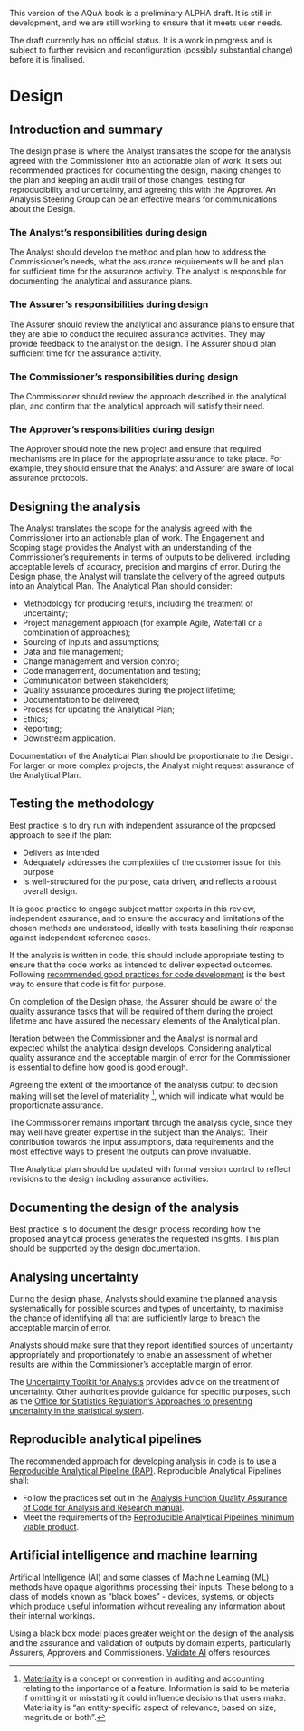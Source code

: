 ::: {.callout-important}
This version of the AQuA book is a preliminary ALPHA draft.  It is still in development, and we are still working to ensure that it meets user needs. 

The draft currently has no official status. It is a work in progress and is subject to further revision and reconfiguration (possibly substantial change) before it is finalised. 
:::

# Design

## Introduction and summary

The design phase is where the Analyst translates the scope for the analysis agreed with the Commissioner into an actionable plan of work. It sets out recommended practices for documenting the design, making changes to the plan and keeping an audit trail of those changes, testing for reproducibility and uncertainty, and agreeing this with the Approver. An Analysis Steering Group can be an effective means for communications about the Design.

### The Analyst's responsibilities during design
The Analyst should develop the method and plan how to address the Commissioner’s needs, what the assurance requirements will be and plan for sufficient time for the assurance activity. The analyst is responsible for documenting the analytical and assurance plans.

### The Assurer's responsibilities during design
The Assurer should review the analytical and assurance plans to ensure that they are able to conduct the required assurance activities. They may provide feedback to the analyst on the design. The Assurer should plan sufficient time for the assurance activity. 

### The Commissioner's responsibilities during design
The Commissioner should review the approach described in the analytical plan, and confirm that the analytical approach will satisfy their need.

  

   

### The Approver's responsibilities during design
The Approver should note the new project and ensure that required mechanisms are in place for the appropriate assurance to take place. For example, they should ensure that the Analyst and Assurer are aware of local assurance protocols.    

## Designing the analysis

The Analyst translates the scope for the analysis agreed with the Commissioner into an actionable plan of work.   The Engagement and Scoping stage provides the Analyst with an understanding of the Commissioner's requirements in terms of outputs to be delivered, including acceptable levels of accuracy, precision and margins of error. During the Design phase, the Analyst will translate the delivery of the agreed outputs into an Analytical Plan. The Analytical Plan should consider:

* Methodology for producing results, including the treatment of uncertainty;
* Project management approach (for example Agile, Waterfall or a combination of approaches);
* Sourcing of inputs and assumptions;
* Data and file management;
* Change management and version control;
* Code management, documentation and testing;
* Communication between stakeholders;
* Quality assurance procedures during the project lifetime;
* Documentation to be delivered;
* Process for updating the Analytical Plan;
* Ethics;
* Reporting;
* Downstream application.

Documentation of the Analytical Plan should be proportionate to the Design. For larger or more complex projects, the Analyst might request assurance of the Analytical Plan.

## Testing the methodology

Best practice is to dry run with independent assurance of the proposed approach to see if the plan:    

* Delivers as intended 
* Adequately addresses the complexities of the customer issue for this purpose 
* Is well-structured for the purpose, data driven, and reflects a robust overall design.

It is good practice to engage subject matter experts in this review, independent assurance, and to ensure the accuracy and limitations of the chosen methods are understood, ideally with tests baselining their response against independent reference cases.

If the analysis is written in code, this should include appropriate testing to ensure that the code works as intended to deliver expected outcomes. Following [recommended good practices for code development](https://best-practice-and-impact.github.io/qa-of-code-guidance/intro.html) is the best way to ensure that code is fit for purpose.

On completion of the Design phase, the Assurer should be aware of the quality assurance tasks that will be required of them during the project lifetime and have assured the necessary elements of the Analytical plan.

Iteration between the Commissioner and the Analyst is normal and expected whilst the analytical design develops. Considering analytical quality assurance and the acceptable margin of error for the Commissioner is essential to define how good is good enough. 

Agreeing the extent of the importance of the analysis output to decision making will set the level of materiality ^[[Materiality](https://en.wikipedia.org/wiki/Materiality_(auditing)) is a concept or convention in auditing and accounting relating to the importance of a feature. Information is said to be material if omitting it or misstating it could influence decisions that users make. Materiality is "an entity-specific aspect of relevance, based on size, magnitude or both".], which will indicate what would be proportionate assurance.

The Commissioner remains important through the analysis cycle, since they may well have greater expertise in the subject than the Analyst. Their contribution towards the input assumptions, data requirements and the most effective ways to present the outputs can prove invaluable.

The Analytical plan should be updated with formal version control to reflect revisions to the design including assurance activities.  

## Documenting the design of the analysis

Best practice is to document the design process recording how the proposed analytical process generates the requested insights. This plan should be supported by the design documentation.

## Analysing uncertainty

During the design phase, Analysts should examine the planned analysis systematically for possible sources and types of uncertainty, to maximise the chance of identifying all that are sufficiently large to breach the acceptable margin of error.

Analysts should make sure that they report identified sources of uncertainty appropriately and proportionately to enable an assessment of whether results are within the Commissioner’s acceptable margin of error.

The [Uncertainty Toolkit for Analysts](https://analystsuncertaintytoolkit.github.io/UncertaintyWeb/index.html) provides advice on the treatment of uncertainty. Other authorities provide guidance for specific purposes, such as the [Office for Statistics Regulation's Approaches to presenting uncertainty in the statistical system](https://osr.statisticsauthority.gov.uk/publication/approaches-to-presenting-uncertainty-in-the-statistical-system/pages/1/).

## Reproducible analytical pipelines

The recommended approach for developing analysis in code is to use a [Reproducible Analytical Pipeline (RAP)](https://analysisfunction.civilservice.gov.uk/support/reproducible-analytical-pipelines/). Reproducible Analytical Pipelines shall:

* Follow the practices set out in the [Analysis Function Quality Assurance of Code for Analysis and Research manual](https://best-practice-and-impact.github.io/qa-of-code-guidance/intro.html).
* Meet the requirements of the [Reproducible Analytical Pipelines minimum viable product](https://github.com/best-practice-and-impact/rap_mvp_maturity_guidance/blob/master/Reproducible-Analytical-Pipelines-MVP.md).

## Artificial intelligence and machine learning

Artificial Intelligence (AI) and some classes of Machine Learning (ML)  methods have opaque algorithms processing their inputs. These belong to a class of models known as “black boxes” - devices, systems, or objects which produce useful information without revealing any information about their internal workings.

Using a black box model places greater weight on the design of the analysis and the assurance and validation of outputs by domain experts, particularly Assurers, Approvers and Commissioners.    [Validate AI](https://validateai.org/)  offers resources.
